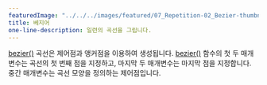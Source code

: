 ---
featuredImage: "../../../images/featured/07_Repetition-02_Bezier-thumbnail.png"
title: 베지어
one-line-description: 일련의 곡선을 그립니다.
---

<a href="https://p5js.org/reference/#/p5/bezier" target="_blank">bezier()</a> 곡선은 제어점과 앵커점을 이용하여 생성됩니다.
<a href="https://p5js.org/reference/#/p5/bezier" target="_blank">bezier()</a> 함수의 첫 두 매개변수는 곡선의 첫 번째 점을 지정하고, 마지막 두 매개변수는 마지막 점을 지정합니다. 중간 매개변수는 곡선 모양을 정의하는 제어점입니다.
